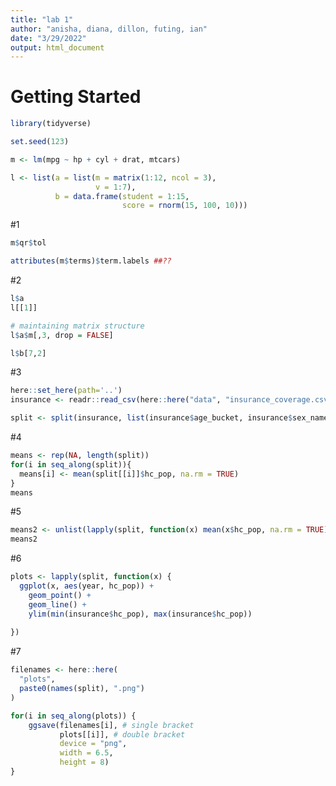 ---
title: "lab 1"
author: "anisha, diana, dillon, futing, ian"
date: "3/29/2022"
output: html_document
---

# Getting Started
```{r, echo = FALSE, warning = FALSE, message = FALSE}
library(tidyverse)

set.seed(123) 

m <- lm(mpg ~ hp + cyl + drat, mtcars)

l <- list(a = list(m = matrix(1:12, ncol = 3),
                   v = 1:7),
          b = data.frame(student = 1:15,
                         score = rnorm(15, 100, 10)))
```


#1
```{r, echo = FALSE, warning = FALSE, message = FALSE}
m$qr$tol

attributes(m$terms)$term.labels ##??

```


#2

```{r, echo = FALSE, warning = FALSE, message = FALSE}
l$a
l[[1]]

# maintaining matrix structure
l$a$m[,3, drop = FALSE] 

l$b[7,2]
```


#3
```{r, echo = FALSE, warning = FALSE, message = FALSE}
here::set_here(path='..')
insurance <- readr::read_csv(here::here("data", "insurance_coverage.csv"))

split <- split(insurance, list(insurance$age_bucket, insurance$sex_name))
```

#4
```{r, echo = FALSE, warning = FALSE, message = FALSE}
means <- rep(NA, length(split))
for(i in seq_along(split)){
  means[i] <- mean(split[[i]]$hc_pop, na.rm = TRUE)
}
means
```

#5
```{r, echo = FALSE, warning = FALSE, message = FALSE}
means2 <- unlist(lapply(split, function(x) mean(x$hc_pop, na.rm = TRUE)))
means2
```

#6
```{r, echo = FALSE, warning = FALSE, message = FALSE}
plots <- lapply(split, function(x) {
  ggplot(x, aes(year, hc_pop)) +
    geom_point() +
    geom_line() +
    ylim(min(insurance$hc_pop), max(insurance$hc_pop))
    
})

```

#7
```{r, echo = FALSE, warning = FALSE, message = FALSE}
filenames <- here::here(
  "plots",
  paste0(names(split), ".png")
)

for(i in seq_along(plots)) {
    ggsave(filenames[i], # single bracket
           plots[[i]], # double bracket
           device = "png",
           width = 6.5, 
           height = 8)
}

```

